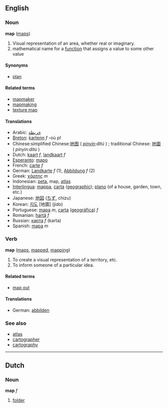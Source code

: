 ==English==
===Noun===
'''map''' ([[maps]])

# Visual representation of an area, whether real or imaginary.
# mathematical name for a [[function]] that assigns a value to some other value

====Synonyms====
*[[plan]]

====Related terms====
*[[mapmaker]]
*[[mapmaking]]
*[[texture map]]

====Translations====
*Arabic: [[خريطة]]
*[[Breton]]: [[kartenn]] ''f'' -où ''pl''
*Chinese:simplified Chinese:[[地图]] ( ''[[pinyin]]:dìtú'' ) ; traditional Chinese: [[地圖]] ( ''pinyin:dìtú'' ) 
*Dutch: [[kaart]] ''f'', [[landkaart]] ''f''
*[[Esperanto]]: [[mapo]]
*French: [[carte]] ''f''
*German: [[Landkarte]] ''f'' (1), [[Abbildung]] ''f'' (2)
*Greek: [[χάρτης]] ''m''
*Indonesian: [[peta]], map, [[atlas]]
*[[Interlingua]]: [[mappa]], [[carta]] ([[carta geographic|geographic]]); [[plano]] (of a house, garden, town, etc.)
*Japanese: [[地図]] ([[ちず]], chizu)
*Korean: [[지도]] [地圖] (jido)
*Portuguese: [[mapa]] ''m'', [[carta]] ([[carta geográfica|geográfica]]) ''f''
*Romanian: [[hartă]] ''f''
*Russian: [[карта]] ''f'' (karta)
*Spanish: [[mapa]] ''m''

===Verb===
'''map''' ([[maps]], [[mapped]], [[mapping]])

# To create a visual representation of a territory, etc.
# To inform someone of a particular idea.

====Related terms====
*[[map out]]

====Translations====
*German: [[abbilden]]

===See also===
*[[atlas]]
*[[cartographer]]
*[[cartography]]

----
==Dutch==
===Noun===
'''map''' ''f''

#[[folder]]